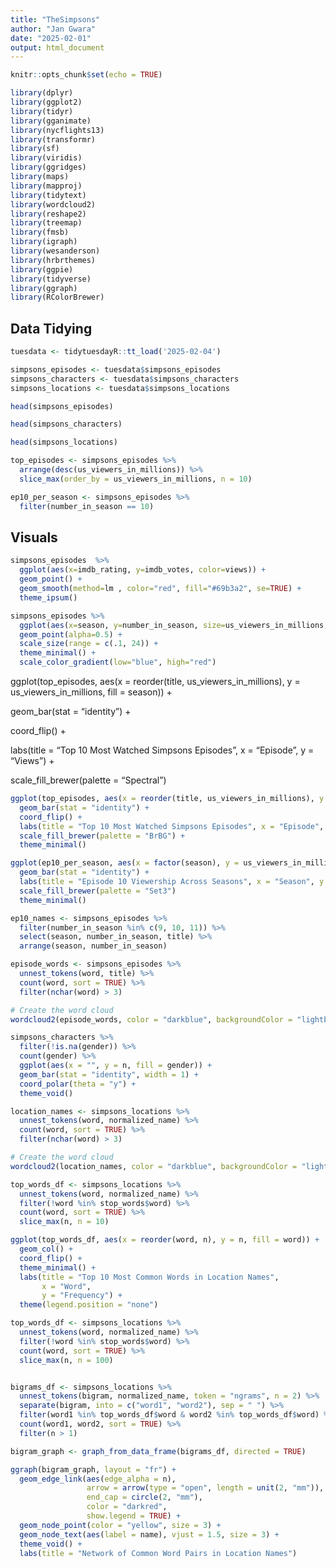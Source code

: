```yaml
---
title: "TheSimpsons"
author: "Jan Gwara"
date: "2025-02-01"
output: html_document
---
```


```r
knitr::opts_chunk$set(echo = TRUE)
```

```r
library(dplyr)
library(ggplot2)
library(tidyr)
library(gganimate)
library(nycflights13)
library(transformr)
library(sf)
library(viridis)
library(ggridges)
library(maps)
library(mapproj)
library(tidytext)
library(wordcloud2)
library(reshape2)
library(treemap)
library(fmsb)
library(igraph)
library(wesanderson)
library(hrbrthemes)
library(ggpie)
library(tidyverse)
library(ggraph)
library(RColorBrewer)
```

## Data Tidying

```r
tuesdata <- tidytuesdayR::tt_load('2025-02-04')

```

```r
simpsons_episodes <- tuesdata$simpsons_episodes
simpsons_characters <- tuesdata$simpsons_characters
simpsons_locations <- tuesdata$simpsons_locations
```

```r
head(simpsons_episodes)
```

```r
head(simpsons_characters)
```

```r
head(simpsons_locations)
```

```r
top_episodes <- simpsons_episodes %>%
  arrange(desc(us_viewers_in_millions)) %>%
  slice_max(order_by = us_viewers_in_millions, n = 10)
```

```r
ep10_per_season <- simpsons_episodes %>%
  filter(number_in_season == 10)
```

## Visuals

```r
simpsons_episodes  %>% 
  ggplot(aes(x=imdb_rating, y=imdb_votes, color=views)) +
  geom_point() +
  geom_smooth(method=lm , color="red", fill="#69b3a2", se=TRUE) +
  theme_ipsum()
```

```r
simpsons_episodes %>%
  ggplot(aes(x=season, y=number_in_season, size=us_viewers_in_millions, color=imdb_rating)) +
  geom_point(alpha=0.5) +
  scale_size(range = c(.1, 24)) +
  theme_minimal() +
  scale_color_gradient(low="blue", high="red")
```

ggplot(top_episodes, aes(x = reorder(title, us_viewers_in_millions), y = us_viewers_in_millions, fill = season)) +

geom_bar(stat = "identity") +

coord_flip() +

labs(title = "Top 10 Most Watched Simpsons Episodes", x = "Episode", y = "Views") +

scale_fill_brewer(palette = "Spectral")

```r
ggplot(top_episodes, aes(x = reorder(title, us_viewers_in_millions), y = us_viewers_in_millions, fill = factor(season))) +
  geom_bar(stat = "identity") +
  coord_flip() +
  labs(title = "Top 10 Most Watched Simpsons Episodes", x = "Episode", y = "Viewers (millions)", fill = "Season") +
  scale_fill_brewer(palette = "BrBG") +
  theme_minimal()
```

```r
ggplot(ep10_per_season, aes(x = factor(season), y = us_viewers_in_millions, fill = factor(imdb_rating))) +
  geom_bar(stat = "identity") +
  labs(title = "Episode 10 Viewership Across Seasons", x = "Season", y = "Views") +
  scale_fill_brewer(palette = "Set3")
  theme_minimal()
```

```r
ep10_names <- simpsons_episodes %>%
  filter(number_in_season %in% c(9, 10, 11)) %>%
  select(season, number_in_season, title) %>%
  arrange(season, number_in_season)
```

```r
episode_words <- simpsons_episodes %>%
  unnest_tokens(word, title) %>%
  count(word, sort = TRUE) %>%
  filter(nchar(word) > 3)

# Create the word cloud
wordcloud2(episode_words, color = "darkblue", backgroundColor = "lightblue", size = 0.5)
```

```r
simpsons_characters %>%
  filter(!is.na(gender)) %>%
  count(gender) %>%
  ggplot(aes(x = "", y = n, fill = gender)) +
  geom_bar(stat = "identity", width = 1) +
  coord_polar(theta = "y") +
  theme_void()
```

```r
location_names <- simpsons_locations %>%
  unnest_tokens(word, normalized_name) %>%
  count(word, sort = TRUE) %>%
  filter(nchar(word) > 3)

# Create the word cloud
wordcloud2(location_names, color = "darkblue", backgroundColor = "lightblue", size = 0.6)
```

```r
top_words_df <- simpsons_locations %>%
  unnest_tokens(word, normalized_name) %>%
  filter(!word %in% stop_words$word) %>%
  count(word, sort = TRUE) %>%
  slice_max(n, n = 10)

ggplot(top_words_df, aes(x = reorder(word, n), y = n, fill = word)) +
  geom_col() +
  coord_flip() +
  theme_minimal() +
  labs(title = "Top 10 Most Common Words in Location Names",
       x = "Word",
       y = "Frequency") +
  theme(legend.position = "none")
```

```r
top_words_df <- simpsons_locations %>%
  unnest_tokens(word, normalized_name) %>%
  filter(!word %in% stop_words$word) %>%
  count(word, sort = TRUE) %>%
  slice_max(n, n = 100)


bigrams_df <- simpsons_locations %>%
  unnest_tokens(bigram, normalized_name, token = "ngrams", n = 2) %>%
  separate(bigram, into = c("word1", "word2"), sep = " ") %>%
  filter(word1 %in% top_words_df$word & word2 %in% top_words_df$word) %>%
  count(word1, word2, sort = TRUE) %>%
  filter(n > 1)

bigram_graph <- graph_from_data_frame(bigrams_df, directed = TRUE)

ggraph(bigram_graph, layout = "fr") +
  geom_edge_link(aes(edge_alpha = n), 
                 arrow = arrow(type = "open", length = unit(2, "mm")), 
                 end_cap = circle(2, "mm"),
                 color = "darkred",
                 show.legend = TRUE) +
  geom_node_point(color = "yellow", size = 3) +
  geom_node_text(aes(label = name), vjust = 1.5, size = 3) +
  theme_void() +
  labs(title = "Network of Common Word Pairs in Location Names")
```

